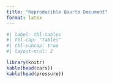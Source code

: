 ```yaml
---
title: "Reproducible Quarto Document"
format: latex
---
```


```r
#| label: tbl-tables
#| tbl-cap: "Tables"
#| tbl-subcap: true
#| layout-ncol: 2

library(knitr)
kable(head(cars))
kable(head(pressure))
```
